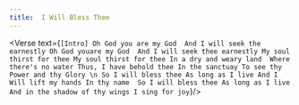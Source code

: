 ```yaml
---
title:  I Will Bless Thee
---
```



<Verse text={`
[Intro]
Oh God you are my God 
And I will seek the earnestly
Oh God youare my God 
And I will seek thee earnestly
My soul thirst for thee
My soul thirst for thee
In a dry and weary land 
Where there's no water
Thus, I have behold thee
In the sanctuay
To see thy Power and thy Glory
\n
So I will bless thee
As long as I live
And I Will lift my hands
In thy name 
So I will bless thee
As long as I live 
And in the shadow of thy wings
I sing for joy
`}/>


